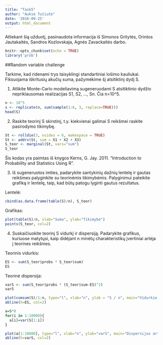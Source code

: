---
title: "Task5"
author: "Auksė Tučiutė"
date: '2016-09-25'
output: html_document
---

Atliekant šią užduotį, pasinaudota informacija iš Simonos Gritytės, Orintos Jautakaitės, Sandros Kozlovskaja, Agnės Zavackaitės darbo.


```{r setup, include=FALSE}
knitr::opts_chunk$set(echo = TRUE)
library('prob')
```

##Random variable challenge

Tarkime, kad ridenami trys taisyklingi standartiniai lošimo kauliukai. Fiksuojama iškritusių akučių suma, pažymėkime šį atsitiktinį dydį S.

1. Atlikite Monte-Carlo modeliavimą sugeneruodami S atsitiktinio dydžio nepriklausomas realizacijas S1, S2, ..., Sn. Čia n=10^5.

```{r s}
n <- 10^5
s <- replicate(n, sum(sample(1:6, 3, replace=TRUE)))
head(S)
```

2. Raskite teorinį S skirstinį, t.y. kiekvienai galimai S reikšmei raskite pasirodymo tikimybę.

```{r s}
St <- rolldie(3, nsides = 6, makespace = TRUE)
St <- addrv(St, sum = X1 + X2 + X3)
S_teor <- marginal(St, vars="sum")
S_teor
```

Šis kodas yra paimtas iš knygos Kerns, G. Jay. 2011. "Introduction to Probability and Statistics Using R".

3. Iš sugeneruotos imties, padarykite santykinių dažnių lentelę ir gautas reikšmes palyginkite su teorinėmis tikimybėmis. Palyginimui pateikite grafiką ir lentelę, taip, kad būtų patogu lyginti gautus rezultatus.

Lentelė:
```{r s}
cbind(as.data.frame(table(S)/n), S_teor)
```

Grafikas:
```{r s}
plot(table(S)/n, xlab="Suma", ylab="Tikimybė")
points(S_teor, col=2)
```

4. Suskaičiuokite teorinį S vidurkį ir dispersiją. Padarykite grafikus, kuriuose matytųsi, kaip didėjant n minėtų charakteristikų įvertiniai artėja į teorines reikšmes.

Teorinis vidurkis:

```{r}
ES <- sum(S_teor$probs * S_teor$sum)
ES
```

Teorinė dispersija:
```{r}
varS <- sum(S_teor$probs * (S_teor$sum-ES)^2)
varS
```

```{r}
plot(cumsum(S)/1:n, type="l", xlab="n", ylab = "S / n", main="Vidurkio artėjimas į teorinį")
abline(h=ES, col=2)

a=S*0
for(i in 1:10000){
  a[i]=var(S[1:i])
}

plot(a[1:10000], type="l", xlab="n", ylab="varS", main="Dispersijos artėjimas į teorinę")
abline(h=varS, col=2)
```

